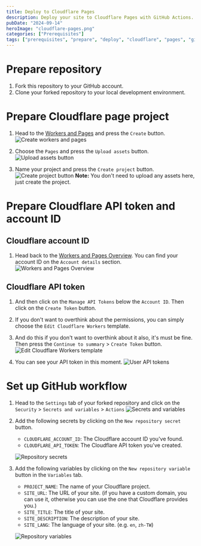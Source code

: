 ```yaml
---
title: Deploy to Cloudflare Pages
description: Deploy your site to Cloudflare Pages with GitHub Actions.
pubDate: "2024-09-14"
heroImage: "cloudflare-pages.png"
categories: ["Prerequisites"]
tags: ["prerequisites", "prepare", "deploy", "cloudflare", "pages", "github-actions", "wrangler"]
---
```


# Prepare repository

1. Fork this repository to your GitHub account.
2. Clone your forked repository to your local development environment.

# Prepare Cloudflare page project

1. Head to the [Workers and Pages](https://dash.cloudflare.com/?to=/:account/workers-and-pages/create) and press the `Create` button.
![Create workers and pages](/cloudflare-create-workers-and-pages.png)

2. Choose the `Pages` and press the `Upload assets` button.
![Upload assets button](/cloudflare-upload-assets-button.png)

3. Name your project and press the `Create project` button.
![Create project button](/cloudflare-create-project.png)
**Note:** You don't need to upload any assets here, just create the project.

# Prepare Cloudflare API token and account ID

## Cloudflare account ID

1. Head back to the [Workers and Pages Overview](https://dash.cloudflare.com/?to=/:account/workers-and-pages). You can find your account ID on the `Account details` section.
![Workers and Pages Overview](/cloudflare-workers-and-pages-overview.png)

## Cloudflare API token

1. And then click on the `Manage API Tokens` below the `Account ID`. Then click on the `Create Token` button.

2. If you don't want to overthink about the permissions, you can simply choose the `Edit Cloudflare Workers` template.

3. And do this if you don't want to overthink about it also, it's must be fine. Then press the `Continue to summary` > `Create Token` button.
![Edit Cloudflare Workers template](/cloudflare-edit-workers-template.png)

4. You can see your API token in this moment.
![User API tokens](/cloudflare-user-api-tokens.png)

# Set up GitHub workflow

1. Head to the `Settings` tab of your forked repository and click on the `Security` > `Secrets and variables` > `Actions`
![Secrets and variables](/github-repository-secrets-and-variables.png)

2. Add the following secrets by clicking on the `New repository secret` button.
    - `CLOUDFLARE_ACCOUNT_ID`: The Cloudflare account ID you've found.
    - `CLOUDFLARE_API_TOKEN`: The Cloudflare API token you've created.

    ![Repository secrets](/github-repository-secrets.png)

3. Add the following variables by clicking on the `New repository variable` button in the `Variables` tab.
    - `PROJECT_NAME`: The name of your Cloudflare project.
    - `SITE_URL`: The URL of your site. (if you have a custom domain, you can use it, otherwise you can use the one that Cloudflare provides you.)
    - `SITE_TITLE`: The title of your site.
    - `SITE_DESCRIPTION`: The description of your site.
    - `SITE_LANG`: The language of your site. (e.g. `en`, `zh-TW`)

    ![Repository variables](/github-repository-variables-for-cloudflare-page.png)
